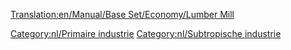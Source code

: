 [[Translation:en/Manual/Base Set/Economy/Lumber Mill]]

{{nl/Industrieën|image=Lumbermill.png
|name=Timmerhoutzagerij
|climates=[[nl/Manual/Klimaat#Subtropisch|Subtropisch]].
|accepts=Niets
|produces=[[nl/hout|Hout]]
|notes=Wordt niet gegenereerd op de kaart en zal niet worden gebouwd. Moet worden gesticht door de speler.<br> Moet ook worden gebouwd op [[en/unsorted/Tree Type 4|boomtype 4]] (regenwoud), waar bomen worden geveld per vierkant in een bepaald gebied. Zodra alle bomen zijn omgehakt zal de productie zakken naar 0. Al gevolg daarvan moet er frequent bomen geplant worden om deze industrie aan de gang te houden.
}}

{{nl/Navbox Industrieën}}
[[Category:nl/Primaire industrie]]
[[Category:nl/Subtropische industrie]]